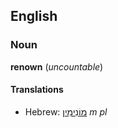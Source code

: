 ==English==
===Noun===
'''renown''' (''uncountable'')

====Translations====
*Hebrew: [[מונימין|מוֹנִימִין]] ''m pl''